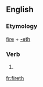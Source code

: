 ==English==

===Etymology===
[[fire]] + [[-eth]]

===Verb===
{{infl|en|verb form}}

# {{archaic third-person singular of|fire}}

[[fr:fireth]]